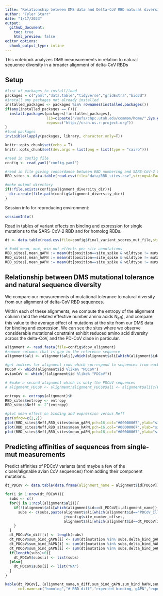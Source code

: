 ```yaml
---
title: "Relationship between DMS data and Delta-CoV RBD natural diversity"
author: "Tyler Starr"
date: "1/17/2023"
output:
  github_document:
    toc: true
    html_preview: false
editor_options: 
  chunk_output_type: inline
---
```


This notebook analyzes DMS meausurements in relation to natural sequence diversity in a broader alignment of delta-CoV RBDs

## Setup

```r
#list of packages to install/load
packages = c("yaml","data.table","tidyverse","gridExtra","bio3d")
#install any packages not already installed
installed_packages <- packages %in% rownames(installed.packages())
if(any(installed_packages == F)){
  install.packages(packages[!installed_packages],
                   lib=c(paste("/uufs/chpc.utah.edu/common/home/",Sys.getenv("USER"),"/RLibs/",Sys.getenv("R_VERSION"),sep="")),
                   repos=c("http://cran.us.r-project.org"))
}
#load packages
invisible(lapply(packages, library, character.only=T))

knitr::opts_chunk$set(echo = T)
knitr::opts_chunk$set(dev.args = list(png = list(type = "cairo")))

#read in config file
config <- read_yaml("config.yaml")

#read in file giving concordance between RBD numbering and SARS-CoV-2 Spike numbering
RBD_sites <- data.table(read.csv(file="data/RBD_sites.csv",stringsAsFactors=F))

#make output directory
if(!file.exists(config$alignment_diversity_dir)){
  dir.create(file.path(config$alignment_diversity_dir))
}
```

Session info for reproducing environment:
```r
sessionInfo()
```

Read in tables of variant effects on binding and expression for single mutations to the SARS-CoV-2 RBD and for homolog RBDs.

```r
dt <- data.table(read.csv(file=config$final_variant_scores_mut_file,stringsAsFactors = F))

# #add mean, max, min mut effects per site annotations
RBD_sites[,mean_gAPN := mean(dt[position==site_spike & wildtype != mutant & mutant != "*",delta_bind_gAPN],na.rm=T),by=site_spike]
RBD_sites[,mean_hAPN := mean(dt[position==site_spike & wildtype != mutant & mutant != "*",delta_bind_hAPN],na.rm=T),by=site_spike]
RBD_sites[,mean_pAPN := mean(dt[position==site_spike & wildtype != mutant & mutant != "*",delta_bind_pAPN],na.rm=T),by=site_spike]

```

## Relationship between DMS mutational tolerance and natural sequence diversity

We compare our measurements of mutational tolerance to natural diversity from our alignment of delta-CoV RBD sequences.

Within each of these alignments, we compute the entropy of the alignment column (and the related effective number amino acids N<sub>eff</sub>), and compare this value to the average effect of mutations at the site from our DMS data for binding and expression. We can see the sites where we observe considerable mutational constraint exhibit reduced amino acid diversity across the delta-CoV, and the PD-CoV clade in particular.

```r
alignment <- read.fasta(file=config$dcov_alignment)
#remove columns that is gap in the reference sequence
alignment$ali <- alignment$ali[,which(alignment$ali[which(alignment$id=="PDCoV_Illinois121_2014_KJ481931/303-416"),]!="-")]

#get indices for alignment rows which correspond to sequences from each of the groups (PDCoV and avian)
PDCoV <- which(alignment$id %like% "PDCoV")
avianCoV <- which(!(alignment$id %like% "PDCoV"))

# #make a second alignment which is only the PDCoV sequences
# alignment_PDCoV <- alignment;alignment_PDCoV$ali <- alignment$ali[c(PDCoV),]; alignment_PDCoV$id <- alignment$id[c(PDCoV)]

entropy <- entropy(alignment)$H
RBD_sites$entropy <- entropy
RBD_sites$Neff <- 2^(entropy)

#plot mean effect on binding and expression versus Neff
par(mfrow=c(2,2))
plot(RBD_sites$Neff,RBD_sites$mean_gAPN,pch=16,col="#00000067",ylab="site mean effect of mutation on gAPN binding",xlab="site N_eff")
plot(RBD_sites$Neff,RBD_sites$mean_hAPN,pch=16,col="#00000067",ylab="site mean effect of mutation on hAPN binding",xlab="site N_eff")
plot(RBD_sites$Neff,RBD_sites$mean_pAPN,pch=16,col="#00000067",ylab="site mean effect of mutation on pAPN binding",xlab="site N_eff")


```

## Predicting affinities of sequences from single-mut measurements

Predict affinities of PDCoV variants (and maybe a few of the closer/alignable avian CoV sequences) from adding their component mutations.

```r
dt_PDCoV <- data.table(data.frame(alignment_name = alignment$id[PDCoV]))

for(i in 1:nrow(dt_PDCoV)){
  subs <- c()
  for(j in 1:ncol(alignment$ali)){
    if(!(alignment$ali[which(alignment$id==dt_PDCoV[i,alignment_name]),j] %in% c("-","X")) & alignment$ali[which(alignment$id=="PDCoV_Illinois121_2014_KJ481931/303-416"),j] != alignment$ali[which(alignment$id==dt_PDCoV[i,alignment_name]),j]){
      subs <- c(subs,paste(alignment$ali[which(alignment$id=="PDCoV_Illinois121_2014_KJ481931/303-416"),j],
                           j+config$site_number_offset,
                           alignment$ali[which(alignment$id==dt_PDCoV[i,alignment_name]),j],sep=""))
    }
  }
  dt_PDCoV$n_diff[i] <- length(subs)
  dt_PDCoV$sum_bind_gAPN[i] <- sum(dt[mutation %in% subs,delta_bind_gAPN])
  dt_PDCoV$sum_bind_hAPN[i] <- sum(dt[mutation %in% subs,delta_bind_hAPN])
  dt_PDCoV$sum_bind_pAPN[i] <- sum(dt[mutation %in% subs,delta_bind_pAPN])
  if(length(subs)>0){
    dt_PDCoV$subs[i] <- list(subs)
  }else{
    dt_PDCoV$subs[i] <- list("NA")
  }
}

kable(dt_PDCoV[,.(alignment_name,n_diff,sum_bind_gAPN,sum_bind_hAPN,sum_bind_pAPN,subs)],
      col.names=c("homolog","# RBD diff","expected binding, gAPN","expected binding, hAPN","expected binding, pAPN","substitutions"))

```

